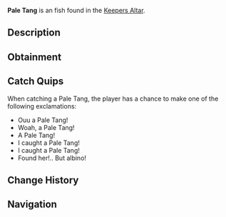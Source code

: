{{FishInfobox
|image          = Pale Tang.png
|rarity         = Uncommon
|sea            = First Sea
|location       = [[Keepers Altar]]
|sublocation    = 
|sources        = Fish Barrel, Fishing Rod
|radar_location = 
|xp             = 90
|weather        = 
|time           = 
|season         = Spring, Summer
|bait           = Bagel
|base_weight    = 1.5
|base_value     = 100
|weight_range   = 1.2
|base_chance    = 55
|base_resil     = 35
}}
'''Pale Tang''' is an {{Rarity|Uncommon}} fish found in the [[Keepers Altar]].

== Description ==
{{Description|The Pale Tang is a relatively common catch within Keepers Altar. Very similar to other Tangs such as the Red Tang, just pale!- No one is sure of the Pale Tangs origin, and how it got accustomed to the Keepers Altar.|Bestiary Entry}}

== Obtainment ==
{{Description|Found in Keepers Altar.|Bestiary Hint}}
{{Fish Availability|
Keepers Altar
|top_rods      = 
Trident Rod\663224.75\270577.68;
Free Spirit Rod\615593.32\335708.33;
Leviathan's Fang Rod\585012\370584.93;
Azure Of Lagoon\576595.54\361856.09;
No-Life Rod\542016.44\372176.06;
Training Rod\429858.35\429858.35;
Flimsy Rod\397217.33\360046.71;
Magnet Rod\256889.28\250756.07;
Adventurer's Rod\496309.74\378926.24;
Seraphic Rod\402584.39\364830.79;
Depthseeker Rod\490069.71\283837.52;
Verdant Shear Rod\484210.03\310163.96;
Blazebringer Rod\471158.83\329631.88;
Avalanche Rod\469379.15\253819.98;
Zeus Rod\467667.04\309015.2;
Challenger's Rod\458933.45\333729.33;
Volcanic Rod\453932.67\234537.56;
Rod Of The Forgotten Fang\399410.25\332306.77;
Rod Of The Depths\398875.5\300823.68;
Astralhook Rod\367251.15\311729.9;
Ethereal Prism Rod\362608.47\362608.47;
Rod Of The Exalted One\358187.98\283011.56;
Steady Rod\172794.3\115535.16
|recommended   = Trident Rod
}}

== Catch Quips ==
When catching a Pale Tang, the player has a chance to make one of the following exclamations:
* Ouu a Pale Tang!
* Woah, a Pale Tang!
* A Pale Tang!
* I caught a Pale Tang!
* I caught a Pale Tang!
* Found her!.. But albino!

== Change History ==
{{Change History|{{subst:Current Version}}}}

== Navigation ==
{{Fish Navbox|Keepers Altar}}